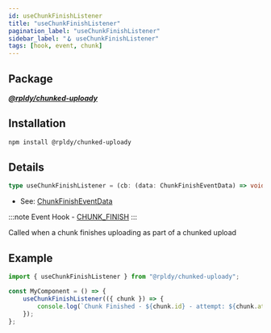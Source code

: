 ```yaml
---
id: useChunkFinishListener
title: "useChunkFinishListener"
pagination_label: "useChunkFinishListener"
sidebar_label: "🪝 useChunkFinishListener"
tags: [hook, event, chunk]
---
```


## Package

**_[@rpldy/chunked-uploady](../../../packages/rpldy-chunked-uploady)_**

## Installation

```bash npm2yarn
npm install @rpldy/chunked-uploady
```

## Details

```typescript
type useChunkFinishListener = (cb: (data: ChunkFinishEventData) => void) => void;
```

- See: [ChunkFinishEventData](../../types#chunkfinisheventdata)

:::note
Event Hook - [CHUNK_FINISH](../../events#chunkStart)
:::

Called when a chunk finishes uploading as part of a chunked upload

## Example

```javascript
import { useChunkFinishListener } from "@rpldy/chunked-uploady";

const MyComponent = () => {
    useChunkFinishListener(({ chunk }) => {
        console.log(`Chunk Finished - ${chunk.id} - attempt: ${chunk.attempt}`);
    });
};
 ```
